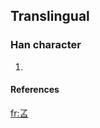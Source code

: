 ==Translingual==
===Han character===
{{Han char|rad=口|as=02|sn=5|four=|canj=弓弓口 (NNR)}}
# {{defn|Han|sort=口02}}
====References====
{{Han ref|kx=0174.091|hdz=10573.031|uh=53FE|ud=21502}}

[[fr:叾]]